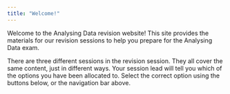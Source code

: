 ```yaml
---
title: "Welcome!"
---
```


Welcome to the Analysing Data revision website! This site provides the materials for our revision sessions to help you prepare for the Analysing Data exam.

There are three different sessions in the revision session. They all cover the same content, just in different ways. Your session lead will tell you which of the options you have been allocated to. Select the correct option using the buttons below, or the navigation bar above.

<!-- <a href="https://and-revision.netlify.app/opt1/wyg1"><button class="button">Option 1</button></a> -->

<!-- <a href="https://and-revision.netlify.app/opt2/wyg2"><button class="button middle" style="float: center;">Option 2</button></a> -->

<!-- <a href="https://and-revision.netlify.app/opt3/wyg3"><button class="button right">Option 3</button></a> -->



<!-- ::: button-container -->
<!-- <a href="https://and-revision.netlify.app/opt1/wyg1" class="button left">Option 1</a> <a href="https://and-revision.netlify.app/opt2/wyg2" class="button center">Option 2</a> <a href="https://and-revision.netlify.app/opt3/wyg3" class="button right">Option 3</a> -->
<!-- ::: -->

